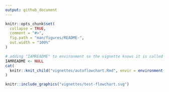 ```yaml
---
output: github_document
---
```


<!-- README.md is generated from README.Rmd. Please edit that file -->

```r
knitr::opts_chunk$set(
  collapse = TRUE,
  comment = "#>",
  fig.path = "man/figures/README-",
  out.width = "100%"
)
```

```r
# adding "IAMREADME" to environment so the vignette knows it is called as a children
IAMREADME <- NULL
cat(
  knitr::knit_child("vignettes/autoflowchart.Rmd", envir = environment(), quiet = TRUE)
)
```


```r
knitr::include_graphics("vignettes/test-flowchart.svg")
```
